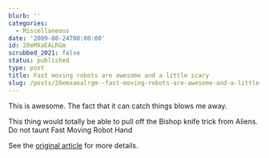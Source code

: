 ```yaml
---
blurb: ''
categories:
  - Miscellaneous
date: '2009-08-24T00:00:00'
id: 20eMXaEALRGm
scrubbed_2021: false
status: published
type: post
title: Fast moving robots are awesome and a little scary
slug: /posts/20emxaealrgm--fast-moving-robots-are-awesome-and-a-little-scary
---
```


This is awesome. The fact that it can catch things blows me away.

This thing would totally be able to pull off the Bishop knife trick
from Aliens. Do not taunt Fast Moving Robot Hand

See the
[original article](http://www.hizook.com/blog/2009/08/03/high-speed-robot-hand-demonstrates-dexterity-and-skillful-manipulation)
for more details.
